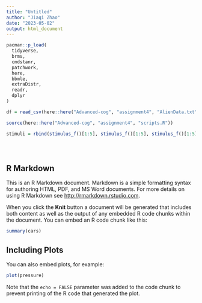 ```yaml
---
title: "Untitled"
author: "Jiaqi Zhao"
date: "2023-05-02"
output: html_document
---
```


```r
pacman::p_load(
  tidyverse,
  brms,
  cmdstanr,
  patchwork,
  here,
  bbmle,
  extraDistr,
  readr,
  dplyr
)
```

```r
df = read_csv(here::here("Advanced-cog", "assignment4", "AlienData.txt"))
```


```r
source(here::here("Advanced-cog", "assignment4", "scripts.R"))

stimuli = rbind(stimulus_f()[1:5], stimulus_f()[1:5], stimulus_f()[1:5])





```


## R Markdown

This is an R Markdown document. Markdown is a simple formatting syntax for authoring HTML, PDF, and MS Word documents. For more details on using R Markdown see <http://rmarkdown.rstudio.com>.

When you click the **Knit** button a document will be generated that includes both content as well as the output of any embedded R code chunks within the document. You can embed an R code chunk like this:

```r
summary(cars)
```

## Including Plots

You can also embed plots, for example:

```r
plot(pressure)
```

Note that the `echo = FALSE` parameter was added to the code chunk to prevent printing of the R code that generated the plot.
